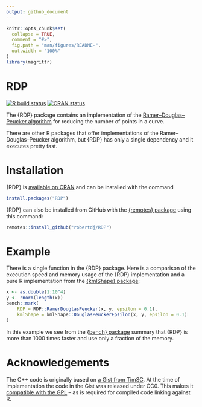 ```yaml
---
output: github_document
---
```


<!-- README.md is generated from README.Rmd. Please edit that file -->

```r
knitr::opts_chunk$set(
  collapse = TRUE,
  comment = "#>",
  fig.path = "man/figures/README-",
  out.width = "100%"
)
library(magrittr)
```

RDP
===

<!-- badges: start -->
[![R build status](https://github.com/robertdj/RDP/workflows/R-CMD-check/badge.svg)](https://github.com/robertdj/RDP/actions)
[![CRAN status](https://www.r-pkg.org/badges/version/RDP)](https://CRAN.R-project.org/package=RDP)
<!-- badges: end -->

The {RDP} package contains an implementation of the [Ramer–Douglas–Peucker algorithm
](https://en.wikipedia.org/wiki/Ramer%E2%80%93Douglas%E2%80%93Peucker_algorithm) for reducing the number of points in a curve.

There are other R packages that offer implementations of the Ramer–Douglas–Peucker algorithm, but {RDP} has only a single dependency and it executes pretty fast.


# Installation

{RDP} is [available on CRAN](https://cran.r-project.org/package=RDP) and can be installed with the command

``` r
install.packages("RDP")
```

{RDP} can also be installed from GitHub with the [{remotes} package](https://remotes.r-lib.org) using this command:

``` r
remotes::install_github("robertdj/RDP")
```


# Example

There is a single function in the {RDP} package.
Here is a comparison of the execution speed and memory usage of the {RDP} implementation and a pure R implementation from the [{kmlShape} package](https://cran.r-project.org/package=kmlShape):

```r
x <- as.double(1:10^4)
y <- rnorm(length(x))
bench::mark(
    RDP = RDP::RamerDouglasPeucker(x, y, epsilon = 0.1),
    kmlShape = kmlShape::DouglasPeuckerEpsilon(x, y, epsilon = 0.1)
)
```

In this example we see from the [{bench} package](https://bench.r-lib.org) summary that {RDP} is more than 1000 times faster and use only a fraction of the memory.


# Acknowledgements

The C++ code is originally based on [a Gist from TimSC](https://gist.github.com/TimSC/0813573d77734bcb6f2cd2cf6cc7aa51).
At the time of implementation the code in the Gist was released under CC0. 
This makes it [compatible with the GPL](https://www.gnu.org/licenses/license-list.en.html#GPLCompatibleLicenses) -- as is required for compiled code linking against R.

